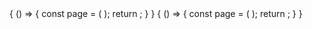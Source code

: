 
<Meta title="Page Demos/Story Page" />

<Canvas>
<Story name='Story Page with Vertical Header'>
    {
        () => {
            const page = (
                <PageWrapper>
                    <StoryHeader
                        shareButtonsLast={false}
                        orientation={'portrait'}
                        title={'Something Doesn’t Compute'}
                        primaryCategory={{ url: '#', title: 'Artificial Intelligence' }}
                        lengthOfRead={'5 Min. Read'}
                        summary={'Using art and computer science, Hannah Wolfe reveals tech’s shortcomings.'}
                        author={'Laura Meader'}
                        caption={'Assistant Professor of Computer Science Hannah Wolfe, left, and Rayna Hata ’23 wear active 3D glasses while exploring the virtual version of Wolfe’s sound installation Cacophonic Choir, set up in Wolfe’s lab in the Runnals Building.'}
                        photoCredit={'Gabe Souza'}
                        contact={{
                            name: 'George Sopko',
                            email: 'pr@colby.edu',
                            phone: '207-859-4346'
                        }}
                        postedDate={'Sept. 30, 2020'}
                        updatedDate={'Jan. 3, 2021'}
                    ></StoryHeader>
                    <DemoHtml></DemoHtml>
                </PageWrapper>
            );
            return <RawHTML component={page}></RawHTML>;
        }
    }
</Story>
</Canvas>

<Canvas>
<Story name='Story Page with Horizontal Header'>
    {
        () => {
            const page = (
                <PageWrapper>
                    <StoryHeader
                        shareButtonsLast={false}
                        orientation={'landscape'}
                        title={'Something Doesn’t Compute'}
                        primaryCategory={{ url: '#', title: 'Artificial Intelligence' }}
                        lengthOfRead={'5 Min. Read'}
                        summary={'Using art and computer science, Hannah Wolfe reveals tech’s shortcomings.'}
                        author={'Laura Meader'}
                        caption={'Assistant Professor of Computer Science Hannah Wolfe, left, and Rayna Hata ’23 wear active 3D glasses while exploring the virtual version of Wolfe’s sound installation Cacophonic Choir, set up in Wolfe’s lab in the Runnals Building.'}
                        photoCredit={'Gabe Souza'}
                        contact={{
                            name: 'George Sopko',
                            email: 'pr@colby.edu',
                            phone: '207-859-4346'
                        }}
                        postedDate={'Sept. 30, 2020'}
                        updatedDate={'Jan. 3, 2021'}
                    ></StoryHeader>
                    <DemoHtml></DemoHtml>
                </PageWrapper>
            );
            return <RawHTML component={page}></RawHTML>;
        }
    }
</Story>
</Canvas>